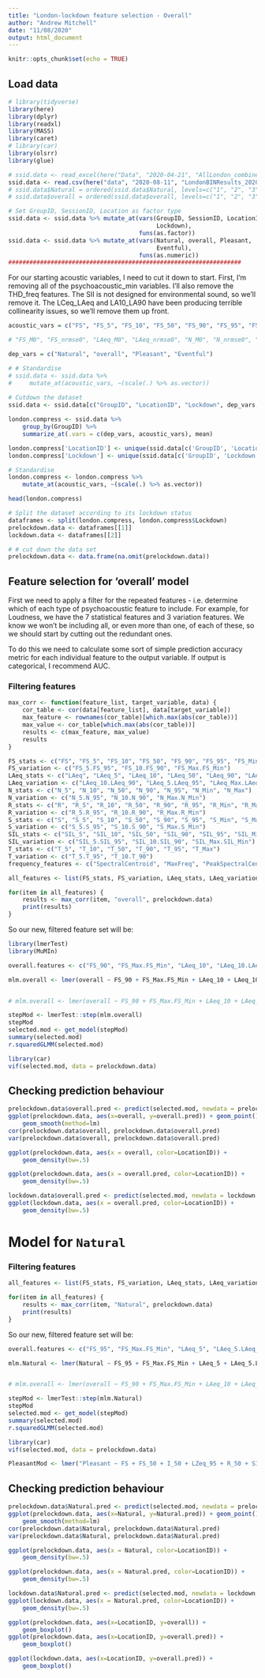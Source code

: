 ```yaml
---
title: "London-lockdown feature selection - Overall"
author: "Andrew Mitchell"
date: "11/08/2020"
output: html_document
---
```


```r
knitr::opts_chunk$set(echo = TRUE)
```

## Load data

```r
# library(tidyverse)
library(here)
library(dplyr)
library(readxl)
library(MASS)
library(caret)
# library(car)
library(olsrr) 
library(glue) 

# ssid.data <- read_excel(here("Data", "2020-04-21", "AllLondon_combined_200421.xlsx"))
ssid.data <- read.csv(here("data", "2020-08-11", "LondonBINResults_2020-08-10.csv"))
# ssid.data$Natural = ordered(ssid.data$Natural, levels=c("1", "2", "3", "4", "5"))
# ssid.data$overall = ordered(ssid.data$overall, levels=c("1", "2", "3", "4", "5"))

# Set GroupID, SessionID, Location as factor type
ssid.data <- ssid.data %>% mutate_at(vars(GroupID, SessionID, LocationID,
                                          Lockdown),
                                     funs(as.factor))
ssid.data <- ssid.data %>% mutate_at(vars(Natural, overall, Pleasant,
                                          Eventful),
                                     funs(as.numeric))
##################################################################
```

For our starting acoustic variables, I need to cut it down to start. First, I'm removing all of the psychoacoustic_min variables.
I'll also remove the THD_freq features. The SII is not designed for environmental sound, so we'll remove it. The LCeq_LAeq and LA10_LA90 have been producing terrible collinearity issues, so we'll remove them up front.

```r
acoustic_vars = c("FS", "FS_5", "FS_10", "FS_50", "FS_90", "FS_95", "FS_Min", "FS_Max", "FS_5.FS_95", "FS_10.FS_90", "FS_Max.FS_Min", "LAeq", "LAeq_5", "LAeq_10", "LAeq_50", "LAeq_90", "LAeq_95", "LAeq_Max", "LAeq_Min", "LAeq_10.LAeq_90", "LAeq_5.LAeq_95", "LAeq_Max.LAeq_Min", "N_5", "N_10", "N_50", "N_90", "N_95", "N_Min", "N_Max", "N_5.N_95", "N_10.N_90", "N_Max.N_Min", "R", "R_5", "R_10", "R_50", "R_90", "R_95", "R_Min", "R_Max", "R_5.R_95", "R_10.R_90", "R_Max.R_Min", "S", "S_5", "S_10", "S_50", "S_90", "S_95", "S_Min", "S_Max", "S_5.S_95", "S_10.S_90", "S_Max.S_Min", "SIL_5", "SIL_10", "SIL_50", "SIL_90", "SIL_95", "SIL_Min", "SIL_Max", "SIL_5.SIL_95", "SIL_10.SIL_90", "SIL_Max.SIL_Min", "T_5", "T_10", "T_50", "T_90", "T_95", "T_Max", "T_5.T_95", "T_10.T_90", "SpectralCentroid", "MaxFreq", "PeakSpectralCentroid", "PeakMaxFreq")

# "FS_M0", "FS_nrmse0", "LAeq_M0", "LAeq_nrmse0", "N_M0", "N_nrmse0", "N_M1", "N_nrmse1", "N_M2", "N_nrmse2", "R_M0", "R_nrmse0", "S_M0", "S_nrmse0", "S_M1", "S_nrmse1", "S_M2", "S_nrmse2", "SIL_M0", "SIL_nrmse0", "T_M0", "T_nrmse0"

dep_vars = c("Natural", "overall", "Pleasant", "Eventful")

# # Standardise
# ssid.data <- ssid.data %>%
#     mutate_at(acoustic_vars, ~(scale(.) %>% as.vector))
 
# Cutdown the dataset
ssid.data <- ssid.data[c("GroupID", "LocationID", "Lockdown", dep_vars, acoustic_vars)]

london.compress <- ssid.data %>% 
    group_by(GroupID) %>%
    summarize_at(.vars = c(dep_vars, acoustic_vars), mean)

london.compress['LocationID'] <- unique(ssid.data[c('GroupID', 'LocationID')])['LocationID']
london.compress['Lockdown'] <- unique(ssid.data[c('GroupID', 'Lockdown')])['Lockdown']

# Standardise
london.compress <- london.compress %>%
    mutate_at(acoustic_vars, ~(scale(.) %>% as.vector))

head(london.compress)

# Split the dataset according to its lockdown status
dataframes <- split(london.compress, london.compress$Lockdown)
prelockdown.data <- dataframes[[1]]
lockdown.data <- dataframes[[2]]

# # cut down the data set
prelockdown.data <- data.frame(na.omit(prelockdown.data))


```

## Feature selection for 'overall' model

First we need to apply a filter for the repeated features - i.e. determine which of each type of psychoacoustic feature to include. For example, for Loudness, we have the 7 statistical features and 3 variation features. We know we won't be including all, or even more than one, of each of these, so we should start by cutting out the redundant ones.

To do this we need to calculate some sort of simple prediction accuracy metric for each individual feature to the output variable. If output is categorical, I recommend AUC.

### Filtering features
```r
max_corr <- function(feature_list, target_variable, data) {
    cor_table <- cor(data[feature_list], data[target_variable])
    max_feature <- rownames(cor_table)[which.max(abs(cor_table))]
    max_value <- cor_table[which.max(abs(cor_table))]
    results <- c(max_feature, max_value)
    results
}

FS_stats <- c("FS", "FS_5", "FS_10", "FS_50", "FS_90", "FS_95", "FS_Min", "FS_Max")
FS_variation <- c("FS_5.FS_95", "FS_10.FS_90", "FS_Max.FS_Min")
LAeq_stats <- c("LAeq", "LAeq_5", "LAeq_10", "LAeq_50", "LAeq_90", "LAeq_95", "LAeq_Max", "LAeq_Min")
LAeq_variation <- c("LAeq_10.LAeq_90", "LAeq_5.LAeq_95", "LAeq_Max.LAeq_Min")
N_stats <- c("N_5", "N_10", "N_50", "N_90", "N_95", "N_Min", "N_Max")
N_variation <- c("N_5.N_95", "N_10.N_90", "N_Max.N_Min")
R_stats <- c("R", "R_5", "R_10", "R_50", "R_90", "R_95", "R_Min", "R_Max")
R_variation <- c("R_5.R_95", "R_10.R_90", "R_Max.R_Min")
S_stats <- c("S", "S_5", "S_10", "S_50", "S_90", "S_95", "S_Min", "S_Max")
S_variation <- c("S_5.S_95", "S_10.S_90", "S_Max.S_Min")
SIL_stats <- c("SIL_5", "SIL_10", "SIL_50", "SIL_90", "SIL_95", "SIL_Min", "SIL_Max")
SIL_variation <- c("SIL_5.SIL_95", "SIL_10.SIL_90", "SIL_Max.SIL_Min")
T_stats <- c("T_5", "T_10", "T_50", "T_90", "T_95", "T_Max")
T_variation <- c("T_5.T_95", "T_10.T_90")
frequency_features <- c("SpectralCentroid", "MaxFreq", "PeakSpectralCentroid", "PeakMaxFreq")

all_features <- list(FS_stats, FS_variation, LAeq_stats, LAeq_variation, N_stats, N_variation, R_stats, R_variation, S_stats, S_variation, SIL_stats, SIL_variation, T_stats, T_variation, frequency_features) 

for(item in all_features) {
    results <- max_corr(item, "overall", prelockdown.data)
    print(results)
}


```

So our new, filtered feature set will be:

```r
library(lmerTest)
library(MuMIn)

overall.features <- c("FS_90", "FS_Max.FS_Min", "LAeq_10", "LAeq_10.LAeq_90", "N_5", "N_10.N_90", "R_95", "R_10.R_90", "S_Max", "S_10.S_90", "SIL_5", "SIL_10.SIL_90", "T_50", "T_10.T_90", "SpectralCentroid", "MaxFreq", "PeakSpectralCentroid", "PeakMaxFreq")

mlm.overall <- lmer(overall ~ FS_90 + FS_Max.FS_Min + LAeq_10 + LAeq_10.LAeq_90 + N_5 + N_10.N_90 + R_95 + R_10.R_90 + S_Max + S_10.S_90 + SIL_5 + SIL_10.SIL_90 + T_50 + T_10.T_90 + SpectralCentroid + MaxFreq + PeakSpectralCentroid + PeakMaxFreq + (1|LocationID), data = prelockdown.data)


# mlm.overall <- lmer(overall ~ FS_90 + FS_Max.FS_Min + LAeq_10 + LAeq_10.LAeq_90 + N_5 + N_10.N_90 + R_95 + R_10.R_90 + S_Max + S_10.S_90 + SIL_5 + SIL_10.SIL_90 + T_50 + T_10.T_90 + SpectralCentroid + MaxFreq + PeakSpectralCentroid + PeakMaxFreq + FS_M0 + FS_nrmse0 + LAeq_M0 + LAeq_nrmse0 + N_M0 + N_nrmse0 + N_M1 + N_nrmse1 + N_M2 + N_nrmse2 + R_M0 + R_nrmse0 + S_M0 + S_nrmse0 + S_M1 + S_nrmse1 + S_M2 + S_nrmse2 + SIL_M0 + SIL_nrmse0 + T_M0 + T_nrmse0 + (1|LocationID), data = london.compress)

stepMod <- lmerTest::step(mlm.overall)
stepMod
selected.mod <- get_model(stepMod)
summary(selected.mod)
r.squaredGLMM(selected.mod)
```

```r
library(car)
vif(selected.mod, data = prelockdown.data)
```


## Checking prediction behaviour

```r
prelockdown.data$overall.pred <- predict(selected.mod, newdata = prelockdown.data)
ggplot(prelockdown.data, aes(x=overall, y=overall.pred)) + geom_point() +
    geom_smooth(method=lm)
cor(prelockdown.data$overall, prelockdown.data$overall.pred)
var(prelockdown.data$overall, prelockdown.data$overall.pred)

```

```r
ggplot(prelockdown.data, aes(x = overall, color=LocationID)) + 
    geom_density(bw=.5)

ggplot(prelockdown.data, aes(x = overall.pred, color=LocationID)) + 
    geom_density(bw=.5)
```

```r
lockdown.data$overall.pred <- predict(selected.mod, newdata = lockdown.data)
ggplot(lockdown.data, aes(x = overall.pred, color=LocationID)) + 
    geom_density(bw=.5)
```

# Model for `Natural`


### Filtering features
```r
all_features <- list(FS_stats, FS_variation, LAeq_stats, LAeq_variation, N_stats, N_variation, R_stats, R_variation, S_stats, S_variation, SIL_stats, SIL_variation, T_stats, T_variation, frequency_features) 

for(item in all_features) {
    results <- max_corr(item, "Natural", prelockdown.data)
    print(results)
}


```

So our new, filtered feature set will be:

```r
overall.features <- c("FS_95", "FS_Max.FS_Min", "LAeq_5", "LAeq_5.LAeq_95", "N_Max", "N_5.N_95", "R_95", "R_5.R_95", "S_Min", "S_Max.S_Min", "SIL_Max", "SIL_5.SIL_95", "T_50", "T_10.T_90", "SpectralCentroid")

mlm.Natural <- lmer(Natural ~ FS_95 + FS_Max.FS_Min + LAeq_5 + LAeq_5.LAeq_95 + N_Max + N_5.N_95 + R_95 + R_5.R_95 + S_Min + S_Max.S_Min + SIL_Max + SIL_5.SIL_95 + T_50 + T_10.T_90 + SpectralCentroid + MaxFreq + PeakSpectralCentroid + PeakMaxFreq + (1|LocationID), data = prelockdown.data)


# mlm.overall <- lmer(overall ~ FS_90 + FS_Max.FS_Min + LAeq_10 + LAeq_10.LAeq_90 + N_5 + N_10.N_90 + R_95 + R_10.R_90 + S_Max + S_10.S_90 + SIL_5 + SIL_10.SIL_90 + T_50 + T_10.T_90 + SpectralCentroid + MaxFreq + PeakSpectralCentroid + PeakMaxFreq + FS_M0 + FS_nrmse0 + LAeq_M0 + LAeq_nrmse0 + N_M0 + N_nrmse0 + N_M1 + N_nrmse1 + N_M2 + N_nrmse2 + R_M0 + R_nrmse0 + S_M0 + S_nrmse0 + S_M1 + S_nrmse1 + S_M2 + S_nrmse2 + SIL_M0 + SIL_nrmse0 + T_M0 + T_nrmse0 + (1|LocationID), data = london.compress)

stepMod <- lmerTest::step(mlm.Natural)
stepMod
selected.mod <- get_model(stepMod)
summary(selected.mod)
r.squaredGLMM(selected.mod)

```

```r
library(car)
vif(selected.mod, data = prelockdown.data)
```


```r
PleasantMod <- lmer("Pleasant ~ FS + FS_50 + I_50 + LZeq_95 + R_50 + SIL_10_SIL_90 + SIL_50 + (")
```

## Checking prediction behaviour

```r
prelockdown.data$Natural.pred <- predict(selected.mod, newdata = prelockdown.data)
ggplot(prelockdown.data, aes(x=Natural, y=Natural.pred)) + geom_point() +
    geom_smooth(method=lm)
cor(prelockdown.data$Natural, prelockdown.data$Natural.pred)
var(prelockdown.data$Natural, prelockdown.data$Natural.pred)

```

```r
ggplot(prelockdown.data, aes(x = Natural, color=LocationID)) + 
    geom_density(bw=.5)

ggplot(prelockdown.data, aes(x = Natural.pred, color=LocationID)) + 
    geom_density(bw=.5)
```

```r
lockdown.data$Natural.pred <- predict(selected.mod, newdata = lockdown.data)
ggplot(lockdown.data, aes(x = Natural.pred, color=LocationID)) + 
    geom_density(bw=.5)
```


```r

ggplot(prelockdown.data, aes(x=LocationID, y=overall)) +
    geom_boxplot()
ggplot(prelockdown.data, aes(x=LocationID, y=overall.pred)) +
    geom_boxplot()

ggplot(lockdown.data, aes(x=LocationID, y=overall.pred)) +
    geom_boxplot()
```